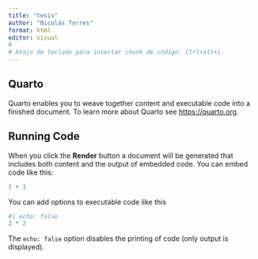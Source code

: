 ```yaml
---
title: "tesis"
author: "Nicolás Torres"
format: html
editor: visual
# 
# Atajo de teclado para insertar chunk de código: Ctrl+alt+i
---
```


## Quarto

Quarto enables you to weave together content and executable code into a finished document. To learn more about Quarto see <https://quarto.org>.

## Running Code


When you click the **Render** button a document will be generated that includes both content and the output of embedded code. You can embed code like this:

```r
1 + 1
```

You can add options to executable code like this

```r
#| echo: false
2 * 2
```

The `echo: false` option disables the printing of code (only output is displayed).

